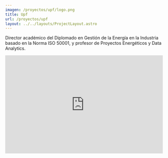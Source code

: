 ```yaml
---
imagen: /proyectos/upf/logo.png
title: Upf
url: /proyectos/upf
layout: ../../layouts/ProjectLayout.astro
---
```


<Cover img={cover.src} title="Universidad Paulo Freire"/>

<BasicSection img={p0.src} 
img_description='Taller de difusión de beneficios de la Gestión de la Energía en sector industrial'>
Director académico del Diplomado en Gestión de la Energía en la Industria basado en la Norma ISO 50001, y profesor de Proyectos Energéticos y Data Analytics.
</BasicSection>
<MirrorSection img={p1.src} 
img_description='Entrevista en Nicaragua'>
<iframe _ngcontent-ump-c45="" width="100%" height="315" src="https://www.youtube.com/embed/pG6WXSsKI4Q" title="YouTube video player" frameborder="0" allow="accelerometer; autoplay; clipboard-write; encrypted-media; gyroscope; picture-in-picture" allowfullscreen=""></iframe>
</MirrorSection>




